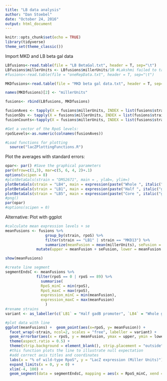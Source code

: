 ```yaml
---
title: "LB data analysis"
author: "Dan Stoebel"
date: "October 24, 2016"
output: html_document
---
```


```r
knitr::opts_chunk$set(echo = TRUE)
library(tidyverse)
theme_set(theme_classic())
```

Import MKD and LB beta gal data 
```r
LBfusions<-read.table(file = "LB BetaGal.txt", header = T, sep="\t")
LBfusions$millerUnits <- LBfusions$millerUnits/10 #Lakshmi failed to take the OD600 dilution into account when she calculated MillerUnits
#fusions<-read.table(file = "oneRepData.txt", header = T, sep="\t")

MKDfusions<-read.table(file = "MKD beta gal data.txt", header = T, sep="\t")

names(MKDfusions)[2] <- "millerUnits"

fusions<- rbind(LBfusions, MKDfusions)

fusionAves <- tapply(X = fusions$millerUnits, INDEX = list(fusions$strain, as.factor(fusions$rpoS)), FUN = mean, subset=dateToAnalyze)
fusionSDs <- tapply(X = fusions$millerUnits, INDEX = list(fusions$strain, as.factor(fusions$rpoS)), FUN = sd)
fusionCounts<-tapply(X = fusions$millerUnits, INDEX = list(fusions$strain, as.factor(fusions$rpoS)), FUN = length)

#Get a vector of the RpoS levels:
rpoSLevels<-as.numeric(colnames(fusionAves))

#Load functions for plotting
  source("lacZPlottingFunctions.R")

```

Plot the averages with standard errors:
```r
opar<- par() #Save the graphical parameters
par(mfrow=c(1,3), mar=c(5, 6, 4, 2)+.1)
options(scipen = 8)
#plotBetaGals(strain = "DMS2671", main = , ylab=, ylim=)
plotBetaGals(strain = "LB4", main = expression(paste("Whole ", italic("gadB"), " promoter")), xlab="", ylab="", ylim=c(0,40000))
plotBetaGals(strain = "LB1", main = expression(paste("Half ", italic("gadB"), " promoter")), xlab="", ylab="", ylim=c(0,60000))
plotBetaGals(strain = "LB5", main = expression(paste("Core ", italic("gadB"), "promoter")), ylab="", ylim=)
#png()
par(opar)
#options(scipen = 0)

```


Alternative: Plot with ggplot
```r
#calculate mean expression levels + se
meanFusions <- fusions %>%
                  group_by(strain, rpoS) %>% 
                  filter(strain == "LB1" | strain == "MKD13") %>%
                  summarize(meanFusion = mean(millerUnits), seFusion = sd(millerUnits)/sqrt(length(millerUnits)))%>%
              mutate(upper = meanFusion + seFusion, lower = meanFusion - seFusion)

show(meanFusions)

#create line segment
segmentEndsC <- meanFusions %>%
              filter(rpoS == 0 | rpoS == 89) %>%
                summarise(
                RpoS_minC = min(rpoS),
                RpoS_maxC = max(rpoS),
                expression_minC = min(meanFusion),
                expression_maxC = max(meanFusion)
                  )
#rename strains
variant <- as_labeller(c(`LB1` = "Half gadB promoter", `LB4` = "Whole gadB promoter", `LB5` = "Core gadB promoter", `MKD13` = "Half astC promoter", `MKD15` = "Core astC promoter"))

#plot data with line
ggplot(meanFusions) +  geom_point(aes(x=rpoS, y= meanFusion)) +
  facet_wrap(~strain, ncol=2, scales = "free", labeller = variant) +
  geom_errorbar(aes(x = rpoS, y = meanFusion, ymax = upper, ymin = lower, width = 8)) + 
  theme(aspect.ratio = 0.5) +
  theme(strip.background = element_blank(), strip.placement = "outside") +
  #this function plots the line to illustrate null expectation
  #add correct axis titles and coordinates
  labs(x = "% of wild-type RpoS", y = "LacZ expression (Miller Units)") +
  expand_limits(x = 0, y = 0) +
  xlim(-4, 100) +
  geom_segment(data = segmentEndsC, mapping = aes(x = RpoS_minC, xend = RpoS_maxC, y = expression_minC, yend = expression_maxC)) 
 
  



```
